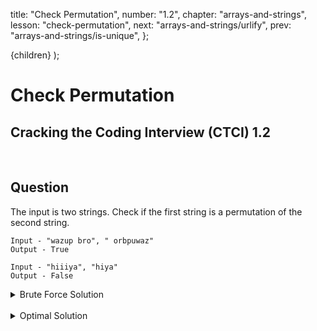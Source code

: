 
  title: "Check Permutation",
  number: "1.2",
  chapter: "arrays-and-strings",
  lesson: "check-permutation",
  next: "arrays-and-strings/urlify",
  prev: "arrays-and-strings/is-unique",
};

  <CTCIPostContainer meta={meta}>{children}</CTCIPostContainer>
);

# Check Permutation

## Cracking the Coding Interview (CTCI) 1.2


<br />

## Question

The input is two strings. Check if the first string is a permutation of the second string.

```
Input - "wazup bro", " orbpuwaz"
Output - True

Input - "hiiiya", "hiya"
Output - False
```

<details>
  <summary>Brute Force Solution</summary>


Sort the characters in both strings. Then, check if the strings are equivalent.

```python
def checkPermutation(s1, s2):
    s1, s2 = sorted(s1), sorted(s2)
    return s1 == s2
```

The time complexity is $$O(n \log n)$$. The space complexity is $$O(n)$$ since we're creating new strings for `s1` and `s2`.

</details>


<br />

<details>
  <summary>Optimal Solution</summary>


1. Create a dictionary
2. Iterate through the first string
   - if the char is in the dictionary, increment 1 to it's value
   - if the char is not in the dictionary, set it's value to 1

After the iteration ends, we will a dictionary where the keys are the letters in the first string, and the values are the number of times that letter appears in the first string.

Now, we iterate through the second string and _subtract_ 1 for each character from our dictionary's values. If we come across a character that's not in our dictionary we can immediately return False, since the two strings would have all the same characters if they were permutations.

3. Iterate through the second string

   - if the char is in the dictionary, decrement 1
   - if the char is not in the dictionary, return `False`

   Check if the value in the dictionary for the char is 0. If it is, delete the char from the dictionary, since we're done comparing the counts for that char between both strings.

4. return `True` if the length of the dictionary is 0. That means that all the chars in the first string had an equivalent count in the second string and that the second string didn't have any extra chars that weren't in the first string.

```python
def checkPermutation(s1, s2):
    count = {}
    for i in s1:
        if i in count:
            count[i] += 1
        else:
            count[i] = 1
    for i in s2:
        if i in count:
            count[i] -= 1
        else:
            return False
        if count[i] == 0:
            del count[i]
    return True
```

The time complexity is $$O(n)$$. The space complexity is $$O(n)$$.

</details>

